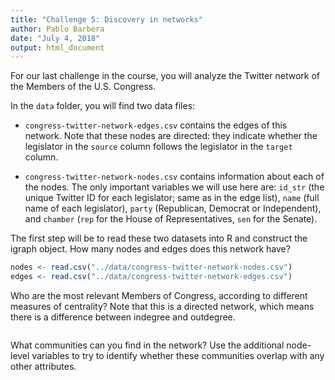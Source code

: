 ```yaml
---
title: "Challenge 5: Discovery in networks"
author: Pablo Barbera
date: "July 4, 2018"
output: html_document
---
```


For our last challenge in the course, you will analyze the Twitter network of the Members of the U.S. Congress.

In the `data` folder, you will find two data files:

- `congress-twitter-network-edges.csv` contains the edges of this network. Note that these nodes are directed: they indicate whether the legislator in the `source` column follows the legislator in the `target` column.

- `congress-twitter-network-nodes.csv` contains information about each of the nodes. The only important variables we will use here are: `id_str` (the unique Twitter ID for each legislator; same as in the edge list), `name` (full name of each legislator), `party` (Republican, Democrat or Independent), and `chamber` (`rep` for the House of Representatives, `sen` for the Senate).

The first step will be to read these two datasets into R and construct the igraph object. How many nodes and edges does this network have?

```r
nodes <- read.csv("../data/congress-twitter-network-nodes.csv")
edges <- read.csv("../data/congress-twitter-network-edges.csv")

```

Who are the most relevant Members of Congress, according to different measures of centrality? Note that this is a directed network, which means there is a difference between indegree and outdegree.

```r

```

What communities can you find in the network? Use the additional node-level variables to try to identify whether these communities overlap with any other attributes.

```r

```




